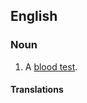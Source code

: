 ==English==

===Noun===
{{en-noun|-}}

# {{lb|en|medicine}} A [[blood test]].

====Translations====
{{trans-see|blood test}}